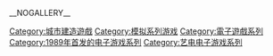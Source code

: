 {{cat main}}

{{Commons category|SimCity}}

{{DEFAULTSORT:SimCity}}
[[Category:城市建造遊戲|Category:城市建造遊戲]]
[[Category:模拟系列游戏|Category:模拟系列游戏]]
[[Category:電子遊戲系列|Category:電子遊戲系列]]
[[Category:1989年首发的电子游戏系列|Category:1989年首发的电子游戏系列]]
[[Category:艺电电子游戏系列|Category:艺电电子游戏系列]]

__NOGALLERY__